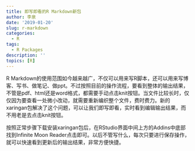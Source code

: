 ```yaml
---
title: 即写即看的R Markdown新包
author: 李泉
date: '2019-01-20'
slug: r-markdown
categories:
  - R
tags:
  - R Packages
description: ''
topics: [R]
---
```


R Markdown的使用范围如今越来越广，不仅可以用来写R脚本，还可以用来写博客、写书、做笔记、做ppt。不过按照目前的操作流程，要看到整体的输出结果，不管是pdf、html还是word格式，都需要手动点击knit按钮。当文件比较长时，仅仅因为要查看一处微小改动，就需要重新编织整个文件，费时费力。新的xaringan包解决了这个问题，可以让我们即写即看，实时看到编辑输出结果，而不用老是去点击knit按钮。

按照正常步骤下载安装xaringan包后，在RStudio界面中间上方的Addins中底部找到Infinite Moon Reader点击即可。以后不管写什么，每次只要进行保存操作，就可以快速看到更新后的输出结果，非常方便快捷。


